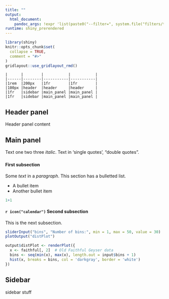 ```yaml
---
title: ""
output:
  html_document:
    pandoc_args: !expr 'list(paste0("--filter=", system.file("filters/tabs.R", package="remarker")))'
runtime: shiny_prerendered
---
```


```r
library(shiny)
knitr::opts_chunk$set(
  collapse = TRUE,
  comment = "#>"
)
gridlayout::use_gridlayout_rmd()
```

```gridlayout
|      |        |           |           |
|------|--------|-----------|-----------|
|1rem  |200px   |1fr        |1fr        |
|100px |header  |header     |header     |
|1fr   |sidebar |main_panel |main_panel |
|1fr   |sidebar |main_panel |main_panel |
```

## Header panel {#header}

Header panel content

## Main panel {#main_panel}

Text one two three *italic*. Text in 'single quotes', "double quotes".

### {.tabs tabtype="tabsetPanel"}

#### First subsection

Some *text* in a *paragraph*. This section has a bulletted list.

-   A bullet item
-   Another bullet item

```r
1+1
```

<!-- ##### Inner tabset panel {.tabset2} -->

<!-- ###### Inner tab -->

<!-- asdf -->

<!-- ###### Another inner tab -->

<!-- xyz -->

#### `r icon("calendar")` Second subsection

This is the next subsection.

```r
sliderInput("bins", "Number of bins:", min = 1, max = 50, value = 30)
plotOutput("distPlot")
```

```r
output$distPlot <- renderPlot({
  x <- faithful[, 2]  # Old Faithful Geyser data
  bins <- seq(min(x), max(x), length.out = input$bins + 1)
  hist(x, breaks = bins, col = 'darkgray', border = 'white')
})
```

## Sidebar {#sidebar}

sidebar stuff
